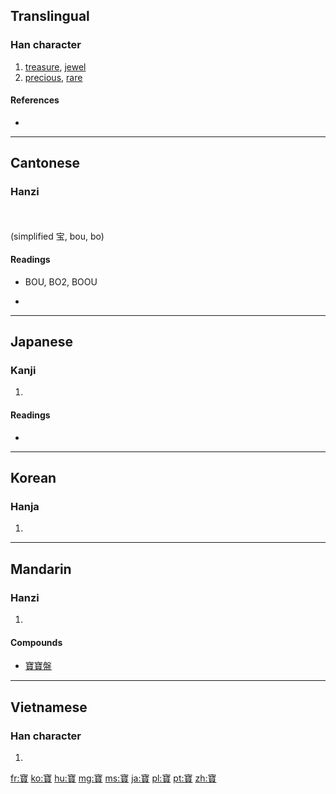 {{also|宝}}
==Translingual==

===Han character===
{{Han char|rn=40|rad=宀|as=17|sn=20|four=3080<sub>6</sub>|canj=十一山金 (JMUC)|ids=⿱[[宀]]⿱[[珤]][[貝]]}}

# [[treasure]], [[jewel]]
# [[precious]], [[rare]]

====References====
* {{Han ref|kx=0293.120|dkj=07376|dj=0579.320|hdz=20958.030|uh=5BF6|ud=23542|bh=C45F|bd=50271}}

----

==Cantonese==

===Hanzi===
{{yue-hanzi|jyut=bou|y=bo|sim=宝}}
<br><br>
(simplified 宝, bou, bo)

====Readings====
* BOU, BO2, BOOU

* {{defn|lang=yue|sort=宀17}}

----

==Japanese==

===Kanji===
{{ja-kanji|grade=|rs=宀17}}

# {{defn|lang=ja|sort=宀17}}

====Readings====
* {{ja-readings|on=[[ほう]] (hō)|kun=[[たから]] (takara)}}

----

==Korean==

===Hanja===
{{ko-hanja|hangeul=보|rv=bo|mr=po}}

# {{defn|lang=ko|sort=宀17}}

----

==Mandarin==

===Hanzi===
{{cmn-hanzi|sim=宝|pin=[[bǎo]] ([[bao3]])|wg=pao<sup>3</sup>}}

# {{defn|lang=cmn|sort=宀17}}

====Compounds====
* [[寶寶盤]]

----

==Vietnamese==

===Han character===
{{vi-hantu|[[bảo]], [[báu]], [[bửu]]|rs=宀17}}

# {{defn|lang=vi|sort=宀17}}

[[fr:寶]]
[[ko:寶]]
[[hu:寶]]
[[mg:寶]]
[[ms:寶]]
[[ja:寶]]
[[pl:寶]]
[[pt:寶]]
[[zh:寶]]